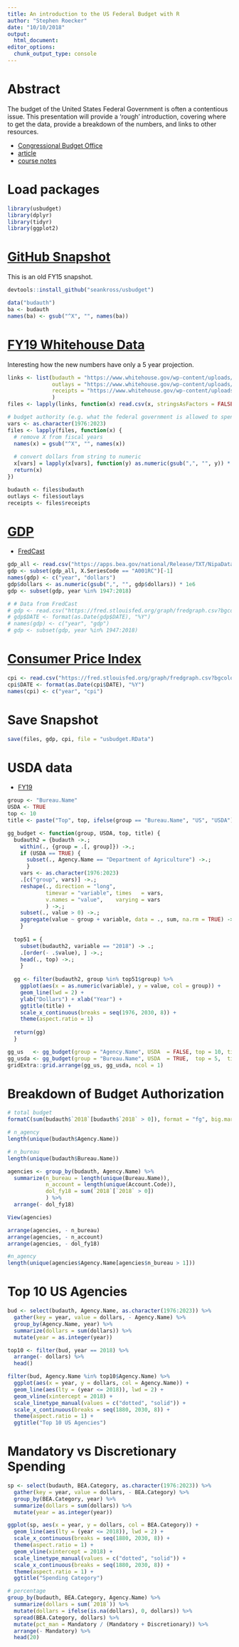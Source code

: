 ---
title: An introduction to the US Federal Budget with R
author: "Stephen Roecker"
date: "10/10/2018"
output:
  html_document:
editor_options: 
  chunk_output_type: console
---

# Abstract

The budget of the United States Federal Government is often a contentious issue. This presentation will provide a 'rough' introduction, covering where to get the data, provide a breakdown of the numbers, and links to other resources. 

- [Congressional Budget Office](https://www.cbo.gov/topics/budget)
- [article](https://nycdatascience.com/blog/student-works/visualize-the-annual-us-federal-budget-since-1962/)
- [course notes](http://eml.berkeley.edu/~saez/course131/budget_ch04.pdf)

# Load packages

```{r packages}
library(usbudget)
library(dplyr)
library(tidyr)
library(ggplot2)

```



# [GitHub Snapshot](https://github.com/seankross/usbudget)

This is an old FY15 snapshot.

```{r ghdata, echo=FALSE}
devtools::install_github("seankross/usbudget")

data("budauth")
ba <- budauth
names(ba) <- gsub("^X", "", names(ba))

```



# [FY19 Whitehouse Data](https://www.whitehouse.gov/omb/budget)

Interesting how the new numbers have only a 5 year projection.

```{r whdata}

links <- list(budauth = "https://www.whitehouse.gov/wp-content/uploads/2018/02/budauth-fy2019.csv",
              outlays = "https://www.whitehouse.gov/wp-content/uploads/2018/02/outlays-fy2019.csv",
              receipts = "https://www.whitehouse.gov/wp-content/uploads/2018/02/receipts-fy2019.csv"
              )
files <- lapply(links, function(x) read.csv(x, stringsAsFactors = FALSE))

# budget authority (e.g. what the federal government is allowed to spend)
vars <- as.character(1976:2023)
files <- lapply(files, function(x) {
  # remove X from fiscal years
  names(x) = gsub("^X", "", names(x))
  
  # convert dollars from string to numeric
  x[vars] = lapply(x[vars], function(y) as.numeric(gsub(",", "", y)) * 1000)
  return(x)
})

budauth <- files$budauth
outlays <- files$outlays
receipts <- files$receipts

```

# [GDP](https://apps.bea.gov/iTable/iTable.cfm?ReqID=19&step=4&isuri=1&1921=flatfiles)

- [FredCast](https://fred.stlouisfed.org/)

```{r}
gdp_all <- read.csv("https://apps.bea.gov/national/Release/TXT/NipaDataA.txt", stringsAsFactors = FALSE)
gdp <- subset(gdp_all, X.SeriesCode == "A001RC")[-1]
names(gdp) <- c("year", "dollars")
gdp$dollars <- as.numeric(gsub(",", "", gdp$dollars)) * 1e6
gdp <- subset(gdp, year %in% 1947:2018)

# # Data from FredCast
# gdp <- read.csv("https://fred.stlouisfed.org/graph/fredgraph.csv?bgcolor=%23e1e9f0&chart_type=line&drp=0&fo=open%20sans&graph_bgcolor=%23ffffff&height=450&mode=fred&recession_bars=on&txtcolor=%23444444&ts=12&tts=12&width=1168&nt=0&thu=0&trc=0&show_legend=yes&show_axis_titles=yes&show_tooltip=yes&id=GNPA&scale=left&cosd=1929-01-01&coed=2017-01-01&line_color=%234572a7&link_values=false&line_style=solid&mark_type=none&mw=0&lw=2&ost=-99999&oet=99999&mma=0&fml=a&fq=Annual&fam=avg&fgst=lin&fgsnd=2009-06-01&line_index=1&transformation=lin&vintage_date=2018-10-15&revision_date=2018-10-15&nd=1929-01-01", stringsAsFactors = FALSE)
# gdp$DATE <- format(as.Date(gdp$DATE), "%Y")
# names(gdp) <- c("year", "gdp")
# gdp <- subset(gdp, year %in% 1947:2018)

```

# [Consumer Price Index](https://fred.stlouisfed.org/series/CPIAUCSL)

```{r}
cpi <- read.csv("https://fred.stlouisfed.org/graph/fredgraph.csv?bgcolor=%23e1e9f0&chart_type=line&drp=0&fo=open%20sans&graph_bgcolor=%23ffffff&height=450&mode=fred&recession_bars=on&txtcolor=%23444444&ts=12&tts=12&width=1168&nt=0&thu=0&trc=0&show_legend=yes&show_axis_titles=yes&show_tooltip=yes&id=CPIAUCSL&scale=left&cosd=1947-01-01&coed=2018-09-01&line_color=%234572a7&link_values=false&line_style=solid&mark_type=none&mw=0&lw=2&ost=-99999&oet=99999&mma=0&fml=a&fq=Annual&fam=avg&fgst=lin&fgsnd=2009-06-01&line_index=1&transformation=lin&vintage_date=2018-10-15&revision_date=2018-10-15&nd=1947-01-01", stringsAsFactors = FALSE)
cpi$DATE <- format(as.Date(cpi$DATE), "%Y")
names(cpi) <- c("year", "cpi")

```

# Save Snapshot

```{r}
save(files, gdp, cpi, file = "usbudget.RData")

```


# USDA data

- [FY19](https://www.obpa.usda.gov/27nrcs2019notes.pdf)

```{r}
group <- "Bureau.Name"
USDA <- TRUE
top <- 10
title <- paste("Top", top, ifelse(group == "Bureau.Name", "US", "USDA"))

gg_budget <- function(group, USDA, top, title) {
  budauth2 = {budauth ->.;
    within(., {group = .[, group]}) ->.;
    if (USDA == TRUE) {
      subset(., Agency.Name == "Department of Agriculture") ->.;
      }
    vars <- as.character(1976:2023)
    .[c("group", vars)] ->.;
    reshape(., direction = "long",
            timevar = "variable", times   = vars, 
            v.names = "value",    varying = vars
            ) ->.;
    subset(., value > 0) ->.;
    aggregate(value ~ group + variable, data = ., sum, na.rm = TRUE) ->.;
    }
  
  top51 = {
    subset(budauth2, variable == "2018") -> .;
    .[order(- .$value), ] ->.;
    head(., top) ->.;
    }
  
  gg <- filter(budauth2, group %in% top51$group) %>%
    ggplot(aes(x = as.numeric(variable), y = value, col = group)) + 
    geom_line(lwd = 2) + 
    ylab("Dollars") + xlab("Year") +
    ggtitle(title) +
    scale_x_continuous(breaks = seq(1976, 2030, 8)) +
    theme(aspect.ratio = 1)
  
  return(gg)
  }

gg_us   <- gg_budget(group = "Agency.Name", USDA  = FALSE, top = 10, title = "Top 10 US Agencies")
gg_usda <- gg_budget(group = "Bureau.Name", USDA  = TRUE,  top = 5,  title = "Top 5 USDA Agencies")
gridExtra::grid.arrange(gg_us, gg_usda, ncol = 1)
```

# Breakdown of Budget Authorization

```{r}

# total budget
formatC(sum(budauth$`2018`[budauth$`2018` > 0]), format = "fg", big.mark = ",")

# n_agency
length(unique(budauth$Agency.Name))

# n_bureau
length(unique(budauth$Bureau.Name))

agencies <- group_by(budauth, Agency.Name) %>%
  summarize(n_bureau = length(unique(Bureau.Name)),
            n_account = length(unique(Account.Code)),
            dol_fy18 = sum(`2018`[`2018` > 0])
            ) %>%
  arrange(- dol_fy18)

View(agencies)

arrange(agencies, - n_bureau)
arrange(agencies, - n_account)
arrange(agencies, - dol_fy18)

#n_agency
length(unique(agencies$Agency.Name[agencies$n_bureau > 1]))

```


# Top 10 US Agencies

```{r}


bud <- select(budauth, Agency.Name, as.character(1976:2023)) %>%
  gather(key = year, value = dollars, - Agency.Name) %>%
  group_by(Agency.Name, year) %>%
  summarize(dollars = sum(dollars)) %>%
  mutate(year = as.integer(year))

top10 <- filter(bud, year == 2018) %>%
  arrange(- dollars) %>%
  head()

filter(bud, Agency.Name %in% top10$Agency.Name) %>%
  ggplot(aes(x = year, y = dollars, col = Agency.Name)) +
  geom_line(aes(lty = (year <= 2018)), lwd = 2) +
  geom_vline(xintercept = 2018) +
  scale_linetype_manual(values = c("dotted", "solid")) +
  scale_x_continuous(breaks = seq(1880, 2030, 8)) +
  theme(aspect.ratio = 1) +
  ggtitle("Top 10 US Agencies")


```


# Mandatory vs Discretionary Spending

```{r}

sp <- select(budauth, BEA.Category, as.character(1976:2023)) %>%
  gather(key = year, value = dollars, - BEA.Category) %>%
  group_by(BEA.Category, year) %>%
  summarize(dollars = sum(dollars)) %>%
  mutate(year = as.integer(year))

ggplot(sp, aes(x = year, y = dollars, col = BEA.Category)) +
  geom_line(aes(lty = (year <= 2018)), lwd = 2) +
  scale_x_continuous(breaks = seq(1880, 2030, 8)) +
  theme(aspect.ratio = 1) +
  geom_vline(xintercept = 2018) +
  scale_linetype_manual(values = c("dotted", "solid")) +
  scale_x_continuous(breaks = seq(1880, 2030, 8)) +
  theme(aspect.ratio = 1) +
  ggtitle("Spending Category")

# percentage
group_by(budauth, BEA.Category, Agency.Name) %>%
  summarize(dollars = sum(`2018`)) %>%
  mutate(dollars = ifelse(is.na(dollars), 0, dollars)) %>%
  spread(BEA.Category, dollars) %>%
  mutate(pct_man = Mandatory / (Mandatory + Discretionary)) %>%
  arrange(- Mandatory) %>%
  head(20)

```
